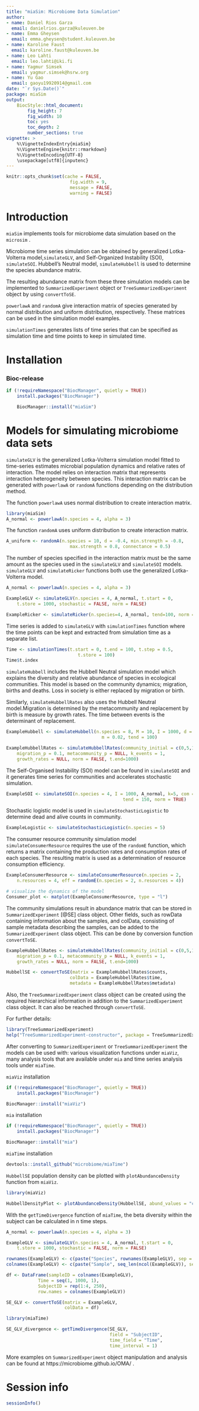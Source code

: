 ```yaml
---
title: "miaSim: Microbiome Data Simulation"
author:
- name: Daniel Rios Garza
  email: danielrios.garza@kuleuven.be
- name: Emma Gheysen
  email: emma.gheysen@student.kuleuven.be
- name: Karoline Faust
  email: karoline.faust@kuleuven.be
- name: Leo Lahti
  email: leo.lahti@iki.fi
- name: Yagmur Simsek
  email: yagmur.simsek@hsrw.org
- name: Yu Gao
  email: gaoyu19920914@gmail.com
date: "`r Sys.Date()`"
package: miaSim
output: 
    BiocStyle::html_document:
        fig_height: 7
        fig_width: 10
        toc: yes
        toc_depth: 2
        number_sections: true
vignette: >
    %\VignetteIndexEntry{miaSim}
    %\VignetteEngine{knitr::rmarkdown}
    %\VignetteEncoding{UTF-8}
    \usepackage[utf8]{inputenc}
---
```


```r
knitr::opts_chunk$set(cache = FALSE,
                        fig.width = 9,
                        message = FALSE,
                        warning = FALSE)
```

# Introduction

`miaSim` implements tools for microbiome data simulation based on the
`microsim` .

Microbiome time series simulation can be obtained by generalized 
Lotka-Volterra model,`simulateGLV`, and  Self-Organized Instability 
(SOI), `simulateSOI`. Hubbell's Neutral model, `simulateHubbell` is used 
to determine the species abundance matrix. 

The resulting abundance matrix from these three simulation models can be
implemented to `SummarizedExperiment` object or `TreeSummarizedExperiment` 
object by using `convertToSE`.

`powerlawA` and `randomA` give interaction matrix of species 
generated by normal distribution and uniform distribution, respectively.
These matrices can be used in the simulation model examples.

`simulationTimes` generates lists of time series that can be specified as 
simulation time and time points to keep in simulated time.


# Installation

### Bioc-release

```r
if (!requireNamespace("BiocManager", quietly = TRUE))
    install.packages("BiocManager")

    BiocManager::install("miaSim")
```

# Models for simulating microbiome data sets 

`simulateGLV` is the generalized Lotka-Volterra simulation model fitted to 
time-series estimates microbial population dynamics and relative rates of 
interaction. The model relies on interaction matrix that represents interaction
heterogeneity between species. This interaction matrix can be generated 
with `powerlawA` or `randomA` functions depending on the distribution method. 

The function `powerlawA` uses normal distribution to create interaction matrix. 

```r
library(miaSim)
A_normal <- powerlawA(n.species = 4, alpha = 3)
```

The function `randomA` uses uniform distribution to create interaction matrix. 

```r
A_uniform <- randomA(n.species = 10, d = -0.4, min.strength = -0.8,
                        max.strength = 0.8, connectance = 0.5)
```

The number of species specified in the interaction matrix must be the same 
amount as the species used in the `simulateGLV` and `simulateSOI` models.
`simulateGLV` and `simulateRicker` functions both use the generalized
Lotka-Volterra model.

```r
A_normal <- powerlawA(n.species = 4, alpha = 3)

ExampleGLV <- simulateGLV(n.species = 4, A_normal, t.start = 0, 
    t.store = 1000, stochastic = FALSE, norm = FALSE)

ExampleRicker <- simulateRicker(n.species=4, A_normal, tend=100, norm = FALSE)
```

Time series is added to `simulateGLV` with `simulationTimes` function where 
the time points can be kept and extracted from simulation time as a separate 
list.

```r
Time <- simulationTimes(t.start = 0, t.end = 100, t.step = 0.5, 
                           t.store = 100)
Time$t.index 
```

`simulateHubbell` includes the Hubbell Neutral simulation model which explains 
the diversity and relative abundance of species in ecological communities.
This model is based on the community dynamics; migration, births and deaths.
Loss in society is either replaced by migration or birth.

Similarly, `simulateHubbellRates` also uses the Hubbell Neutral model.Migration 
is determined by the metacommunity and replacement by birth is measure by 
growth rates. The time between events is the determinant of replacement.

```r
ExampleHubbell <- simulateHubbell(n.species = 8, M = 10, I = 1000, d = 50,
                                    m = 0.02, tend = 100)

ExampleHubbellRates <- simulateHubbellRates(community_initial = c(0,5,10),
    migration_p = 0.1, metacommunity_p = NULL, k_events = 1, 
    growth_rates = NULL, norm = FALSE, t.end=1000)
```

The Self-Organised Instability (SOI) model can be found in `simulateSOI` and it
generates time series for communities and accelerates stochastic simulation.

```r
ExampleSOI <- simulateSOI(n.species = 4, I = 1000, A_normal, k=5, com = NULL,
                                            tend = 150, norm = TRUE)
```

Stochastic logistic model is used in `simulateStochasticLogistic` to determine 
dead and alive counts in community.

```r
ExampleLogistic <- simulateStochasticLogistic(n.species = 5)
```

The consumer resource community simulation model `simulateConsumerResource` 
requires the use of the `randomE` function, which returns a matrix containing 
the production rates and consumption rates of each species. The resulting 
matrix is used as a determination of resource consumption efficiency.

```r
ExampleConsumerResource <- simulateConsumerResource(n.species = 2,
    n.resources = 4, eff = randomE(n.species = 2, n.resources = 4))

# visualize the dynamics of the model
Consumer_plot <- matplot(ExampleConsumerResource, type = "l")
```

The community simulations result in abundance matrix that can be stored in
`SummarizedExperiment` [@SE]  class object. Other fields, such as rowData 
containing information about the samples, and colData, consisting of sample 
metadata describing the samples, can be added to the `SummarizedExperiment` 
class object. This can be done by conversion function `convertToSE`.

```r
ExampleHubbellRates <- simulateHubbellRates(community_initial = c(0,5,10),
    migration_p = 0.1, metacommunity_p = NULL, k_events = 1, 
    growth_rates = NULL, norm = FALSE, t.end=1000)

HubbellSE <- convertToSE(matrix = ExampleHubbellRates$counts,
                        colData = ExampleHubbellRates$time,
                        metadata = ExampleHubbellRates$metadata)
```

Also, the `TreeSummarizedExperiment` class object can be created using 
the required hierarchical information in addition to the `SummarizedExperiment`
class object. It can also be reached through `convertToSE`. 

For further details:

```r
library(TreeSummarizedExperiment)
help("TreeSummarizedExperiment-constructor", package = TreeSummarizedExperiment)
```

After converting to `SummarizedExperiment` or `TreeSummarizedExperiment` the models can be used with:
various visualization functions under `miaViz`, 
many analysis tools that are available under `mia` and
time series analysis tools under `miaTime`.

`miaViz` installation
```r
if (!requireNamespace("BiocManager", quietly = TRUE))
    install.packages("BiocManager")

BiocManager::install("miaViz")
```

`mia` installation
```r
if (!requireNamespace("BiocManager", quietly = TRUE))
    install.packages("BiocManager")

BiocManager::install("mia")
```

`miaTime` installation
```r
devtools::install_github("microbiome/miaTime")
```

`HubbellSE` population density can be plotted with `plotAbundanceDensity` 
function from `miaViz`.
```r
library(miaViz)

HubbellDensityPlot <- plotAbundanceDensity(HubbellSE, abund_values = "counts")
```

With the `getTimeDivergence` function of `miaTime`, the beta diversity within the subject can be calculated in n time steps.
```r
A_normal <- powerlawA(n.species = 4, alpha = 3)

ExampleGLV <- simulateGLV(n.species = 4, A_normal, t.start = 0, 
    t.store = 1000, stochastic = FALSE, norm = FALSE)

rownames(ExampleGLV) <- c(paste("Species", rownames(ExampleGLV), sep = "_"))
colnames(ExampleGLV) <- c(paste("Sample", seq_len(ncol(ExampleGLV)), sep = "_"))

df <- DataFrame(sampleID = colnames(ExampleGLV),
            Time = seq(1, 1000, 1),
            SubjectID = rep(1:4, 250),
            row.names = colnames(ExampleGLV))

SE_GLV <- convertToSE(matrix = ExampleGLV,
                      colData = df)

library(miaTime)

SE_GLV_divergence <- getTimeDivergence(SE_GLV,
                                       field = "SubjectID",
                                       time_field = "Time",
                                       time_interval = 1)
```

More examples on `SummarizedExperiment` object manipulation and analysis can be
found at https://microbiome.github.io/OMA/ . 

# Session info

```r
sessionInfo()
```
